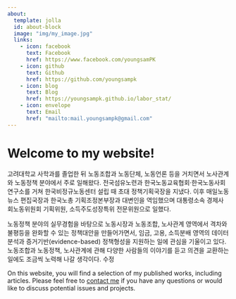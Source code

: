 ---
about:
  template: jolla
  id: about-block
  image: "img/my_image.jpg"
  links:
    - icon: facebook
      text: Facebook
      href: https://www.facebook.com/youngsamPK
    - icon: github
      text: Github
      href: https://github.com/youngsampk
    - icon: blog
      text: Blog
      href: https://youngsampk.github.io/labor_stat/
    - icon: envelope
      text: Email
      href: "mailto:mail.youngsampk@gmail.com"  
---

::: {#about-block}
:::

# Welcome to my website!

<p>

고려대학교 사학과를 졸업한 뒤 노동조합과 노동단체, 노동언론 등을 거치면서 노사관계와 노동정책 분야에서 주로 일해왔다. 전국섬유노련과 한국노동교육협회·한국노동사회연구소를 거쳐 한국비정규노동센터 설립 때 초대 정책기획국장을 지냈다. 이후 매일노동뉴스 편집국장과 한국노총 기획조정본부장과 대변인을 역임했으며 대통령소속 경제사회노동위원회 기획위원, 소득주도성장특위 전문위원으로 일했다.

노동정책 분야의 실무경험을 바탕으로 노동시장과 노동조합, 노사관계 영역에서 격차와 불평등을 완화할 수 있는 정책대안을 만들어가면서, 임금, 고용, 소득분배 영역의 데이터분석과 증거기반(evidence-based) 정책형성을 지원하는 일에 관심을 기울이고 있다. 노동조합과 노동정책, 노사관계에 관해 다양한 사람들의 이야기를 듣고 의견을 교환하는 일에도 조금씩 노력해 나갈 생각이다. 수정

On this website, you will find a selection of my published works, including articles. Please feel free to [contact me](mailto:mail.youngsampk@gmail.com) if you have any questions or would like to discuss potential issues and projects.

</p>
